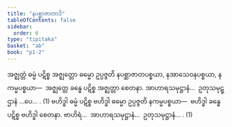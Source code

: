```yaml
---
title: "နပစ္ဆာဇာတာဒိ"
tableOfContents: false
sidebar:
  order: 6
type: "tipitaka"
basket: "ab"
book: "p1-2"
---
```



<DynamicBreadcrumb />

<Division number="11" book="p1-2" e="ch" v="37" p="437">

<Paragraph number="2777" book="p1-2">
အဇ္ဈတ္တံ ဓမ္မံ ပဋိစ္စ အဇ္ဈတ္တော ဓမ္မော ဥပ္ပဇ္ဇတိ နပစ္ဆာဇာတပစ္စယာ, နအာသေဝနပစ္စယာ, နကမ္မပစ္စယာ—  အဇ္ဈတ္တေ ခန္ဓေ ပဋိစ္စ အဇ္ဈတ္တာ စေတနာ. အာဟာရသမုဋ္ဌာနံ…  ဥတုသမုဋ္ဌာနံ …ပေ… . (1)
</Paragraph>

<Paragraph number="2778" book="p1-2">
ဗဟိဒ္ဓါ ဓမ္မံ ပဋိစ္စ ဗဟိဒ္ဓါ ဓမ္မော ဥပ္ပဇ္ဇတိ နကမ္မပစ္စယာ—  ဗဟိဒ္ဓါ ခန္ဓေ ပဋိစ္စ ဗဟိဒ္ဓါ စေတနာ. ဗာဟိရံ…  အာဟာရသမုဋ္ဌာနံ…  ဥတုသမုဋ္ဌာနံ… . (1)
</Paragraph>
</Division>